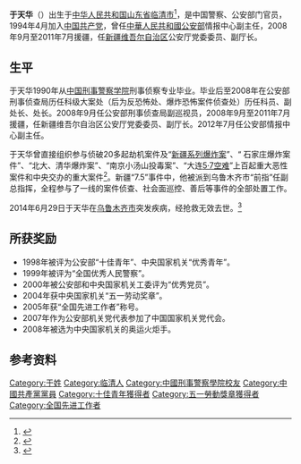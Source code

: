 {{Dablink|此人物姓“[[于姓|-{于}-]]”（发音：Yú<!-- 请参看《国语辞典》及《现代汉语词典》-->）而不是“[[於姓|-{於}-]]”。}}

{{Refimprove|time=2014-07-06T07:12:39+00:00}}

{{noteTA
|T=zh-cn:于天华;zh-tw:于天華;
|1=zh-cn:于天华;zh-tw:于天華;
}}

'''于天华'''（{{bd|1967年|10月9日|2014年|6月29日|catIdx=Yu}}）出生于[[中华人民共和国|中华人民共和国]][[山东省|山东省]][[临清市|临清市]]<ref>{{cite web|title=公安部情报中心副主任-{于}-天华在新疆打击暴恐时病逝|url=http://www.guancha.cn/politics/2014_07_07_244440.shtml|accessdate=2017年5月13日|author=|date=2014年7月7日|format=|publisher=[[观察者网|观察者网]]|language=}}</ref>，是中国警察、公安部门官员，1994年4月加入[[中国共产党|中国共产党]]，曾任[[中華人民共和國公安部|中華人民共和國公安部]]情报中心副主任，2008年9月至2011年7月援疆，任[[新疆维吾尔自治区|新疆维吾尔自治区]]公安厅党委委员、副厅长。

==生平==
于天华1990年从[[中国刑事警察学院|中国刑事警察学院]]刑事侦察专业毕业。毕业后至2008年在公安部刑事侦查局历任科级大案处（后为反恐怖处、爆炸恐怖案件侦查处）历任科员、副处长、处长。2008年9月任公安部刑事侦查局副巡视员，2008年9月至2011年7月援疆，任新疆维吾尔自治区公安厅党委委员、副厅长。2012年7月任公安部情报中心副主任。

于天华曾直接组织参与侦破20多起劫机案件及“[[新疆系列爆炸案|新疆系列爆炸案]]”、“ 石家庄爆炸案件”、“北大、清华爆炸案”、“南京小汤山投毒案”、“大连[[5·7空难|5·7空难]]”上百起重大恶性案件和中央交办的重大案件<ref>{{cite web|title=“支架”-{于}-天华|url=http://epaper.bjnews.com.cn/html/2014-07/16/content_524148.htm|accessdate=2017年5月13日|author=|date=2014年7月16日|format=|publisher=《[[新京报|新京报]]》|language=}}</ref>。新疆“7.5”事件中，他被派到乌鲁木齐市“前指”任副总指挥，全程参与了一线的案件侦查、社会面巡控、善后等事件的全部处置工作。

2014年6月29日于天华在[[乌鲁木齐市|乌鲁木齐市]]突发疾病，经抢救无效去世。<ref>{{cite web|url=http://epaper.legaldaily.com.cn/fzrb/content/20140717/Articel05008GN.htm|title=反恐精英去世前装7个支架|publisher=《[[法制日报|法制日报]]》|date=2014年7月17日|accessdate=2017年5月13日|archive-url=https://web.archive.org/web/20190221190659/http://epaper.legaldaily.com.cn/fzrb/content/20140717/Articel05008GN.htm|archive-date=2019年2月21日|dead-url=yes}}</ref>

==所获奖励==
*1998年被评为公安部“十佳青年”、中央国家机关“优秀青年”。
*1999年被评为“全国优秀人民警察”。
*2000年被公安部和中央国家机关工委评为“优秀党员”。
*2004年获中央国家机关“五一劳动奖章”。
*2005年获“全国先进工作者”称号。
*2007年作为公安部机关党代表参加了中国国家机关党代会。
*2008年被选为中央国家机关的奥运火炬手。

==参考资料==
{{Reflist|-{于}-}}

[[Category:于姓|Category:于姓]]
[[Category:临清人|Category:临清人]]
[[Category:中國刑事警察學院校友|Category:中國刑事警察學院校友]]
[[Category:中國共產黨黨員|Category:中國共產黨黨員]]
[[Category:十佳青年獲得者|Category:十佳青年獲得者]]
[[Category:五一勞動獎章獲得者|Category:五一勞動獎章獲得者]]
[[Category:全国先进工作者|Category:全国先进工作者]]